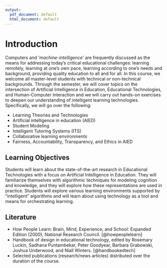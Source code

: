 ```yaml
---
output:
  pdf_document: default
  html_document: default
---
```

# Introduction {#intro}

Computers and '*machine-intelligence*' are frequently discussed as the means for addressing today's critical educational challenges: learning remotely, learning at one's own pace, learning according to one's needs and background, providing quality education to all and for all. In this course, we welcome all master-level students with technical or non-technical backgrounds. Through the semester, we will cover topics on the intersection of Artificial Intelligence in Education, Educational Technologies, and Human-Computer Interaction and we will carry out hands-on exercises to deepen our understanding of intelligent learning technologies. Specifically, we will go over the following:

- Learning Theories and Technologies
- Artificial intelligence in education (AIED)
- Student Modeling
- Intelligent Tutoring Systems (ITS)
- Collaborative learning environments
- Fairness, Accountability, Transparency, and Ethics in AIED

## **Learning Objectives**
Students will learn about the state-of-the-art research in Educational Technologies with a focus on Artificial Intelligence in Education. They will familiarize themselves with algorithmic techniques for modeling cognition and knowledge, and they will explore how these representations are used in practice. Students will explore various learning environments supported by "intelligent" algorithms and will learn about using technology as a tool and means for orchestrating learning.

## **Literature**
- How People Learn: Brain, Mind, Experience, and School: Expanded Edition (2000), National Research Council. [@howpeoplelearn]  
- Handbook of design in educational technology, edited by Rosemary Luckin, Sadhana Puntambekar, Peter Goodyear, Barbara Grabowski, Joshua Underwood, and Niall Winters. [@handbookedtech]  
- Selected publications (research/news articles) distributed over the duration of the course.


